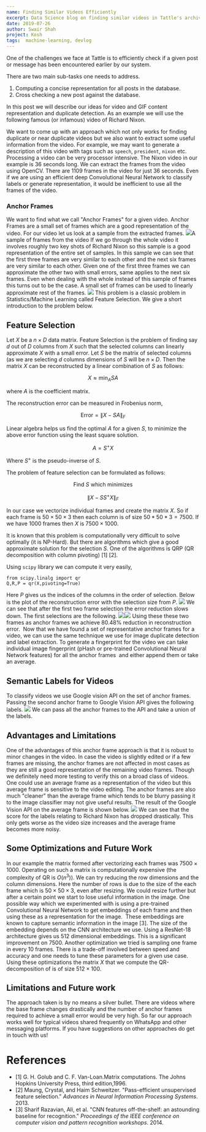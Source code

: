 ```yaml
---
name: Finding Similar Videos Efficiently
excerpt: Data Science blog on finding similar videos in Tattle's archive by Feature Selection of anchor frames
date: 2019-07-26
author: Swair Shah
project: Kosh
tags:  machine-learning, devlog
---
```


One of the challenges we face at Tattle is to efficiently check if a given post or message has been encountered earlier by our system. 

There are two main sub-tasks one needs to address. 

1. Computing a concise representation for all posts in the database.
2. Cross checking a new post against the database.

In this post we will describe our ideas for video and GIF content representation and duplicate detection. As an example we will use the following famous (or infamous) video of Richard Nixon.

We want to come up with an approach which not only works for finding duplicate or near duplicate videos but we also want to extract some useful information from the video. For example, we may want to generate a description of this video with tags such as `speech`, `president`, `nixon` etc. Processing a video can be very processor intensive. The Nixon video in our example is 36 seconds long. We can extract the frames from the video using OpenCV. There are 1109 frames in the video for just 36 seconds. Even if we are using an efficient deep Convolutional Neural Network to classify labels or generate representation, it would be inefficient to use all the frames of the video.

### Anchor Frames

We want to find what we call "Anchor Frames" for a given video. Anchor Frames are a small set of frames which are a good representation of the video. For our video let us look at a sample from the extracted frames.
![](../images/Screen-Shot-2019-07-19-at-3.32.55-PM.png)A sample of frames from the video
If we go through the whole video it involves roughly two key shots of Richard Nixon so this sample is a good representation of the entire set of samples. In this sample we can see that the first three frames are very similar to each other and the next six frames are very similar to each other. Given one of the first three frames we can approximate the other two with small errors, same applies to the next six frames. Even when dealing with the whole instead of this sample of frames this turns out to be the case. A small set of frames can be used to linearly approximate rest of the frames. 
![](../images/Screen-Shot-2019-07-19-at-5.08.49-PM.png)
This problem is a classic problem in Statistics/Machine Learning called Feature Selection. We give a short introduction to the problem below.

## Feature Selection

Let $X$ be a $n \times D$ data matrix. Feature Selection is the problem of finding say $d$ out of $D$ columns from $X$ such that the selected columns can linearly approximate $X$ with a small error. Let $S$ be the matrix of selected columns (as we are selecting $d$ columns dimensions of $S$ will be $n \times D$. Then the matrix $X$ can be reconstructed by a linear combination of $S$ as follows:

$$ X \approx \min_A SA $$

where $A$ is the coefficient matrix. 

The reconstruction error can be measured in Frobenius norm,

$$ \text{Error} = \| X - SA \|_F $$

Linear algebra helps us find the optimal $A$ for a given $S$, to minimize the above error function using the least square solution. 

$$ A = S^+ X$$

Where $S^+$ is the pseudo-inverse of $S$.

The problem of feature selection can be formulated as follows:

$$ \text{Find $S$ which minimizes}$$

$$ \| X - S S^+ X \|_F $$

In our case we vectorize individual frames and create the matrix $X$. So if each frame is $50 \times 50 \times 3$ then each column is of size $50*50*3 = 7500$. If we have $1000$ frames then $X$ is $7500 \times 1000$.  

It is known that this problem is computationally very difficult to solve optimally (it is NP-Hard). But there are algorithms which give a good approximate solution for the selection $S$. One of the algorithms is QRP (QR decomposition with column pivoting) [1] [2].

Using `scipy` library we can compute it very easily,

    from scipy.linalg import qr
    Q,R,P = qr(X,pivoting=True)

Here $P$ gives us the indices of the columns in the order of selection. Below is the plot of the reconstruction error with the selection size from $P$. 
![](../images/testplot-3.png)
We can see that after the first two frame selection the error reduction slows down. The first selections are the following. 
![](../images/frame0-3.jpg)![](/content/images/2019/07/frame700.jpg)
Using these these two frames as anchor frames we achieve $80.48\%$ reduction in reconstruction error.  Now that we have found a set of representative anchor frames for a video, we can use the same technique we use for image duplicate detection and label extraction. To generate a fingerprint for the video we can take individual image fingerprint (pHash or pre-trained Convolutional Neural Network features) for all the anchor frames  and either append them or take an average. 

## Semantic Labels for Videos

To classify videos we use Google vision API on the set of anchor frames. Passing the second anchor frame to Google Vision API gives the following labels. 
![](../images/Screen-Shot-2019-07-19-at-5.37.05-PM.png)
We can pass all the anchor frames to the API and take a union of the labels.

## Advantages and Limitations

One of the advantages of this anchor frame approach is that it is robust to minor changes in the video. In case the video is slightly edited or if a few frames are missing, the anchor frames are not affected in most cases as they are still a good representation of the remaining video frames. Though we definitely need more testing to verify this on a broad class of videos. One could use an average frame as a representation of the video but this average frame is sensitive to the video editing. The anchor frames are also much "cleaner" than the average frame which tends to be blurry passing it to the image classifier may not give useful results. The result of the Google Vision API on the average frame is shown below. 
![](../images/Screen-Shot-2019-07-19-at-11.41.18-PM.png)
We can see that the score for the labels relating to Richard Nixon has dropped drastically. This only gets worse as the video size increases and the average frame becomes more noisy. 

## Some Optimizations and Future Work

In our example the matrix formed after vectorizing each frames was $7500 \times 1000$. Operating on such a matrix is computationally expensive (the complexity of QR is $O(n^3)$). We can try reducing the row dimensions and the column dimensions. Here the number of rows is due to the size of the each frame which is $50 \times 50 \times 3$, even after resizing. We could resize further but after a certain point we start to lose useful information in the image. One possible way which we experimented with is using a pre-trained Convolutional Neural Network to get embeddings of each frame and then using these as a representation for the image.  These embeddings are known to capture semantic information in the image [3]. The size of the embedding depends on the CNN architecture we use. Using a ResNet-18 architecture gives us $512$ dimensional embeddings. This is a significant improvement on $7500$. Another optimization we tried is sampling one frame in every 10 frames. There is a trade-off involved between speed and accuracy and one needs to tune these parameters for a given use case. Using these optimizations the matrix $X$ that we compute the QR-decomposition of is of size $512 \times 100$. 

## Limitations and Future work

The approach taken is by no means a silver bullet. There are videos where the base frame changes drastically and the number of anchor frames required to achieve a small error would be very high. So far our approach works well for typical videos shared frequently on WhatsApp and other messaging platforms. If you have suggestions on other approaches do get in touch with us!

# References

- [1] G. H. Golub and C. F. Van-Loan.Matrix computations. The Johns Hopkins University Press, third edition,1996.
- [2] Maung, Crystal, and Haim Schweitzer. "Pass-efficient unsupervised feature selection." *Advances in Neural Information Processing Systems*. 2013.
- [3] Sharif Razavian, Ali, et al. "CNN features off-the-shelf: an astounding baseline for recognition." *Proceedings of the IEEE conference on computer vision and pattern recognition workshops*. 2014.
